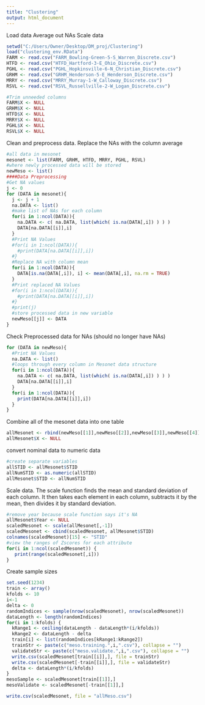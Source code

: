 ---
title: "Clustering"
output: html_document
---

Load data
Average out NAs
Scale data


```{r}
setwd("C:/Users/Owner/Desktop/DM_proj/Clustering")
load("clustering_env.RData")
FARM <- read.csv("FARM_Bowling-Green-5-S_Warren_Discrete.csv")
HTFD <- read.csv("HTFD_Hartford-3-E_Ohio_Discrete.csv")
PGHL <- read.csv("PGHL_Hopkinsville-6-N_Christian_Discrete.csv")
GRHM <- read.csv("GRHM_Henderson-5-E_Henderson_Discrete.csv")
MRRY <- read.csv("MRRY_Murray-1-W_Calloway_Discrete.csv")
RSVL <- read.csv("RSVL_Russellville-2-W_Logan_Discrete.csv")

#Trim unneeded columns
FARM$X <- NULL
GRHM$X <- NULL
HTFD$X <- NULL
MRRY$X <- NULL
PGHL$X <- NULL
RSVL$X <- NULL
```

Clean and preprocess data. Replace the NAs with the column average
```{r}
#all data in mesonet
mesonet <- list(FARM, GRHM, HTFD, MRRY, PGHL, RSVL)
#where newly processed data will be stored
newMeso <- list()
####Data Preprocessing
#Get NA values
j <- 0
for (DATA in mesonet){
  j <- j + 1
  na.DATA <- list()
  #make list of NAs for each column
  for(i in 1:ncol(DATA)){
    na.DATA <- c( na.DATA, list(which( is.na(DATA[,i]) ) ) )
    DATA[na.DATA[[i]],i]
  }
  #Print NA Values
  #for(i in 1:ncol(DATA)){
    #print(DATA[na.DATA[[i]],i])
  #}
  #Replace NA with column mean
  for(i in 1:ncol(DATA)){
    DATA[is.na(DATA[,i]), i] <- mean(DATA[,i], na.rm = TRUE)
  }
  #Print replaced NA Values
  #for(i in 1:ncol(DATA)){
    #print(DATA[na.DATA[[i]],i])
  #}
  #print(j)
  #store processed data in new variable
  newMeso[[j]] <- DATA
}
```

Check Preprocessed data for NAs (should no longer have NAs)
```{r}
for (DATA in newMeso){
  #Print NA Values
  na.DATA <- list()
  #loops through every column in Mesonet data structure
  for(i in 1:ncol(DATA)){
    na.DATA <- c( na.DATA, list(which( is.na(DATA[,i]) ) ) )
    DATA[na.DATA[[i]],i]
  }
  for(i in 1:ncol(DATA)){
    print(DATA[na.DATA[[i]],i])
  }
}
```

Combine all of the mesonet data into one table
```{r}
allMesonet <- rbind(newMeso[[1]],newMeso[[2]],newMeso[[3]],newMeso[[4]],newMeso[[5]],newMeso[[6]])
allMesonet$X <- NULL
```

convert nominal data to numeric data
```{r}
#create separate variables
allSTID <- allMesonet$STID
allNumSTID <- as.numeric(allSTID)
allMesonet$STID <- allNumSTID

```

Scale data.
The scale function finds the mean and standard deviation of each column.
It then takes each element in each column, subtracts it by the mean, then
divides it by standard deviation.
```{r}
#remove year because scale function says it's NA
allMesonet$Year <- NULL
scaledMesonet <- scale(allMesonet[,-1])
scaledMesonet <- cbind(scaledMesonet, allMesonet$STID)
colnames(scaledMesonet)[15] <- "STID"
#view the ranges of Zscores for each attribute
for(i in 1:ncol(scaledMesonet)) {
   print(range(scaledMesonet[,i]))
}
```


Create sample sizes
```{r}
set.seed(1234)
train <- array()
kfolds <- 10
i<-1
delta <- 0
randomIndices <- sample(nrow(scaledMesonet), nrow(scaledMesonet))
dataLength <- length(randomIndices)
for(i in 1:kfolds) {
  kRange1 <- ceiling(dataLength - dataLength*(i/kfolds))
  kRange2 <- dataLength - delta
  train[i] <- list(randomIndices[kRange1:kRange2])
  trainStr <- paste(c("meso.training.",i,".csv"), collapse = "")
  validateStr <- paste(c("meso.validate.",i,".csv"), collapse = "")
  write.csv(scaledMesonet[train[[i]],], file = trainStr)
  write.csv(scaledMesonet[-train[[i]],], file = validateStr)
  delta <- dataLength*(i/kfolds)
}
mesoSample <- scaledMesonet[train[[1]],]
mesoValidate <- scaledMesonet[-train[[1]],]

write.csv(scaledMesonet, file = "allMeso.csv")
```


